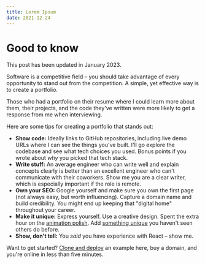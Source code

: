 ```yaml
---
title: Lorem Ipsum
date: 2021-12-24
---
```


# Good to know

<Callout emoji="💡">

This post has been updated in January 2023.

</Callout>

Software is a competitive field – you should take advantage of every opportunity to stand out from the competition. A simple, yet effective way is to create a portfolio.

Those who had a portfolio on their resume where I could learn more about them, their projects, and the code they've written were more likely to get a response from me when interviewing.

Here are some tips for creating a portfolio that stands out:

- **Show code:** Ideally links to GitHub repositories, including live demo URLs where I can see the things you've built. I'll go explore the codebase and see what tech choices you used. Bonus points if you wrote about _why_ you picked that tech stack.
- **Write stuff:** An average engineer who can write well and explain concepts clearly is better than an excellent engineer who can't communicate with their coworkers. Show me you are a clear writer, which is especially important if the role is remote.
- **Own your SEO:** Google yourself and make sure you own the first page (not always easy, but worth influencing). Capture a domain name and build credibility. You might end up keeping that "digital home" throughout your career.
- **Make it unique:** Express yourself. Use a creative design. Spent the extra hour on the [animation polish](https://delba.dev/blog/a-like-button-that-likes-you-back). Add [something unique](https://bruno-simon.com/) you haven't seen others do before.
- **Show, don't tell:** You _said_ you have experience with React – show me.

Want to get started? [Clone and deploy](https://vercel.com/templates/blog) an example here, buy a domain, and you're online in less than five minutes.
